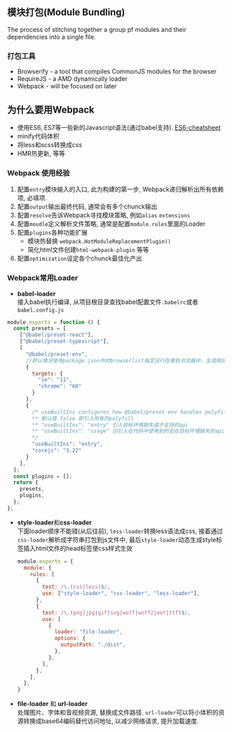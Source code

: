## 模块打包(Module Bundling)
The process of stitching together a group pf modules and their dependencies into a single file.
### 打包工具
- Browserify - a tool that compiles CommonJS modules for the browser
- RequireJS - a AMD dynamically loader
- Webpack - will be focused on later

## 为什么要用Webpack
- 使用ES6, ES7等一些新的Javascript语法(通过babel支持). [ES6-cheatsheet](https://github.com/DrkSephy/es6-cheatsheet)
- minify代码体积
- 将less和scss转换成css
- HMR热更新, 等等

### Webpack 使用经验
1. 配置`entry`模块输入的入口, 此为构建的第一步, Webpack递归解析出所有依赖项, 必填项.
2. 配置`output`输出最终代码, 通常会有多个chunck输出
3. 配置`resolve`告诉Webpack寻找模块策略, 例如`alias` `extensions`
4. 配置`moudle`定义解析文件策略, 通常是配置`module.rules`里面的Loader
5. 配置`plugins`各种功能扩展<br/>
   - 模块热替换 `webpack.HotModuleReplacementPlugin()`
   - 简化html文件创建`html-webpack-plugin` 等等
6. 配置`optimization`设定各个chunck最佳化产出 

### Webpack常用Loader
- **babel-loader** <br/>
  接入babel执行编译, 从项目根目录查找babel配置文件`.babelrc`或者`babel.config.js`
```js
module.exports = function () {
  const presets = [
    ["@babel/preset-react"],
    ["@babel/preset-typescript"],
    [
      "@babel/preset-env",
      //默认情况使用package.json中的browserlist指定运行在哪些浏览器中，生成相应的polyfill代码
      {
        targets: {
          "ie": "11",
          "chrome": "60"
        }
      },
      {
        /* useBuiltIns configures how @babel/preset-env handles polyfills
        ** 默认值 false 即引入所有的polyfill
        ** "useBuiltIns": "entry" 引入目标环境缺失或不支持的api
        ** "useBuiltIns": "usage" 仅引入在代码中使用到的且在目标环境缺失的api
        */
        "useBuiltIns": "entry",
        "corejs": "3.22"
      }
    ],
  ];
  const plugins = [];
  return {
    presets,
    plugins,
  };
};
```
- **style-loader**和**css-loader** <br/>
  下面loader顺序不能错(从后往前), `less-loader`转换less语法成css, 接着通过`css-loader`解析成字符串打包到js文件中, 
  最后`style-loader`动态生成style标签插入html文件的head标签使css样式生效
  ```js
  module.exports = {
    module: {
      rules: [
        {
          test: /\.(css|less)$/,
          use: ["style-loader", "css-loader", "less-loader"],
        },
        {
          test: /\.(png|jpg|gif|svg|woff|woff2|eot|ttf)$/,
          use: [
            {
              loader: "file-loader",
              options: {
                outputPath: "./dist",
              },
            },
          ],
        },
      ],
    },
  }
  ```
- **file-loader** 和 **url-loader** <br/>
  处理图片、字体和音视频资源, 替换成文件路径. `url-loader`可以将小体积的资源转换成base64编码替代访问地址, 以减少网络请求, 提升加载速度.

